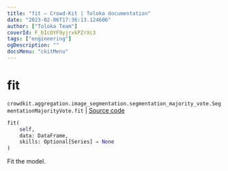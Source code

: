 ```yaml
---
title: "fit — Crowd-Kit | Toloka documentation"
date: "2023-02-06T17:36:13.124606"
author: ["Toloka Team"]
coverId: F_bIcOYF9yjrxkPZrXc3
tags: ["engineering"]
ogDescription: ""
docsMenu: "ckitMenu"
---
```


# fit
`crowdkit.aggregation.image_segmentation.segmentation_majority_vote.SegmentationMajorityVote.fit` | [Source code](https://github.com/Toloka/crowd-kit/blob/v1.2.0/crowdkit/aggregation/image_segmentation/segmentation_majority_vote.py#L62)

```python
fit(
    self,
    data: DataFrame,
    skills: Optional[Series] = None
)
```

Fit the model.